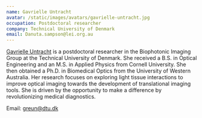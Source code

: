 ```yaml
---
name: Gavrielle Untracht
avatar: /static/images/avatars/gavrielle-untracht.jpg
occupation: Postdoctoral researcher
company: Technical University of Denmark
email: Danuta.sampson@lei.org.au 
---
```



<a href="https://orbit.dtu.dk/en/persons/gavrielle-untracht">Gavrielle Untracht</a> is a postdoctoral researcher in the Biophotonic Imaging Group at the Technical University of Denmark.
She received a B.S. in Optical Engineering and an M.S. in Applied Physics from Cornell University.
She then obtained a Ph.D. in Biomedical Optics from the University of Western Australia.
Her research focuses on exploring light tissue interactions to improve optical imaging towards the development of translational imaging tools.
She is driven by the opportunity to make a difference by revolutionizing medical diagnostics.

<span className="font-bold">Email</span>: greun@dtu.dk
